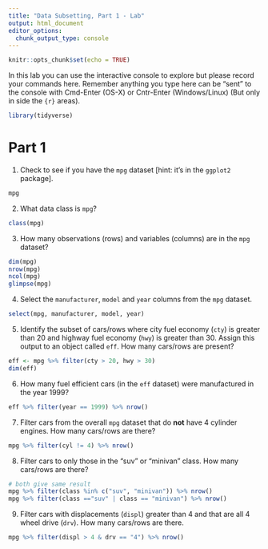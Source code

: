 ```yaml
---
title: "Data Subsetting, Part 1 - Lab"
output: html_document
editor_options: 
  chunk_output_type: console
---
```


```r
knitr::opts_chunk$set(echo = TRUE)
```

In this lab you can use the interactive console to explore but please record your commands here.  Remember anything you type here can be "sent" to the console with Cmd-Enter (OS-X) or Cntr-Enter (Windows/Linux) (But only in side the ```{r}``` areas).

```r
library(tidyverse)
```

# Part 1

1. Check to see if you have the `mpg` dataset [hint: it's in the `ggplot2` package].

```r
mpg
```


2. What data class is `mpg`?
```r
class(mpg)
```

3. How many observations (rows) and variables (columns) are in the `mpg` dataset?

```r
dim(mpg)
nrow(mpg)
ncol(mpg)
glimpse(mpg)
```

4. Select the `manufacturer`, `model` and `year` columns from the `mpg` dataset.

```r
select(mpg, manufacturer, model, year)
```

5. Identify the subset of cars/rows where city fuel economy (`cty`) is greater than 20 and highway fuel economy (`hwy`) is greater than 30. Assign this output to an object called `eff`. How many cars/rows are present?

```r
eff <- mpg %>% filter(cty > 20, hwy > 30)
dim(eff)
```

6. How many fuel efficient cars (in the `eff` dataset) were manufactured in the year 1999?

```r
eff %>% filter(year == 1999) %>% nrow()

```

7. Filter cars from the overall `mpg` dataset that do **not** have 4 cylinder engines. How many cars/rows are there?

```r
mpg %>% filter(cyl != 4) %>% nrow()

```

8. Filter cars to only those in the "suv" or "minivan" class. How many cars/rows are there?

```r
# both give same result
mpg %>% filter(class %in% c("suv", "minivan")) %>% nrow()
mpg %>% filter(class =="suv" | class == "minivan") %>% nrow()
```

9. Filter cars with displacements (`displ`) greater than 4 and that are all 4 wheel drive (`drv`). How many cars/rows are there. 

```r
mpg %>% filter(displ > 4 & drv == "4") %>% nrow()
```